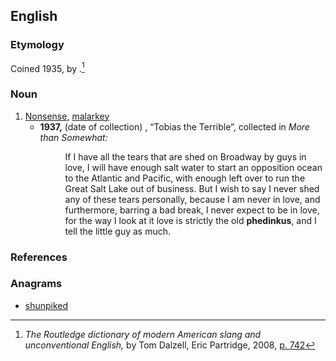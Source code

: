==English==
===Etymology===
Coined 1935, by {{w|Damon Runyon}}.<ref>''The Routledge dictionary of modern American slang and unconventional English,'' by Tom Dalzell, Eric Partridge, 2008, [http://books.google.com/books?id=5F-YNZRv-VMC&pg=PA742&dq=phedinkus p. 742]</ref>

===Noun===
{{en-noun|-}}

# [[nonsense|Nonsense]], [[malarkey]]
#* '''1937,''' (date of collection) {{w|Damon Runyon}}, “Tobias the Terrible”, collected in ''More than Somewhat:''
#*:If I have all the tears that are shed on Broadway by guys in love, I will have enough salt water to start an opposition ocean to the Atlantic and Pacific, with enough left over to run the Great Salt Lake out of business. But I wish to say I never shed any of these tears personally, because I am never in love, and furthermore, barring a bad break, I never expect to be in love, for the way I look at it love is strictly the old '''phedinkus''', and I tell the little guy as much.

===References===
<references/>

===Anagrams===
* [[shunpiked#English|shunpiked]]